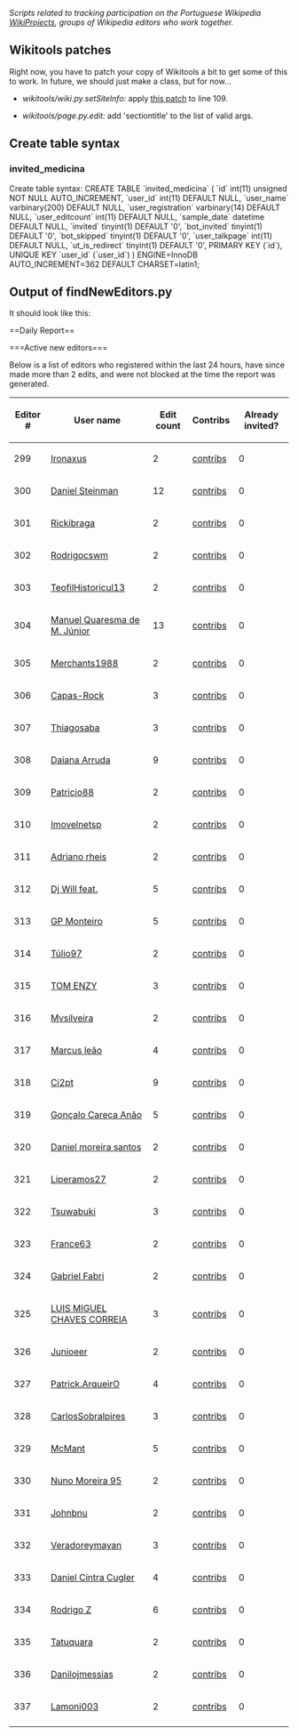 ''Scripts related to tracking participation on the Portuguese Wikipedia [http://pt.wikipedia.org/wiki/WP:WikiProjeto WikiProjects], groups of Wikipedia editors who work together.''

== Wikitools patches ==

Right now, you have to patch your copy of Wikitools a bit to get some of this to work. In future, we should just make a class, but for now...

* ''wikitools/wiki.py.setSiteInfo: '' apply [http://code.google.com/p/python-wikitools/issues/detail?id=40 this patch] to line 109.

* ''wikitools/page.py.edit:'' add 'sectiontitle' to the list of valid args.


== Create table syntax ==

=== invited_medicina ===
Create table syntax:
<nowiki>CREATE TABLE `invited_medicina` (
  `id` int(11) unsigned NOT NULL AUTO_INCREMENT,
  `user_id` int(11) DEFAULT NULL,
  `user_name` varbinary(200) DEFAULT NULL,
  `user_registration` varbinary(14) DEFAULT NULL,
  `user_editcount` int(11) DEFAULT NULL,
  `sample_date` datetime DEFAULT NULL,
  `invited` tinyint(1) DEFAULT '0',
  `bot_invited` tinyint(1) DEFAULT '0',
  `bot_skipped` tinyint(1) DEFAULT '0',
  `user_talkpage` int(11) DEFAULT NULL,
  `ut_is_redirect` tinyint(1) DEFAULT '0',
  PRIMARY KEY (`id`),
  UNIQUE KEY `user_id` (`user_id`)
) ENGINE=InnoDB AUTO_INCREMENT=362 DEFAULT CHARSET=latin1;
</nowiki>

== Output of findNewEditors.py ==

It should look like this:

<nowiki>==Daily Report==</nowiki>

<nowiki>===Active new editors===</nowiki>

Below is a list of editors who registered within the last 24 hours, have since made more than 2 edits, and were not blocked at the time the report was generated.
 
{| class="wikitable sortable plainlinks"
|-
! Editor #
! User name
! Edit count
! Contribs
! Already invited?
|-
| 299
| [[User_talk:Ironaxus|Ironaxus]]
| 2
| [[Special:Contributions/Ironaxus|contribs]]
| 0
|-
| 300
| [[User_talk:Daniel Steinman|Daniel Steinman]]
| 12
| [[Special:Contributions/Daniel Steinman|contribs]]
| 0
|-
| 301
| [[User_talk:Rickibraga|Rickibraga]]
| 2
| [[Special:Contributions/Rickibraga|contribs]]
| 0
|-
| 302
| [[User_talk:Rodrigocswm|Rodrigocswm]]
| 2
| [[Special:Contributions/Rodrigocswm|contribs]]
| 0
|-
| 303
| [[User_talk:TeofilHistoricul13|TeofilHistoricul13]]
| 2
| [[Special:Contributions/TeofilHistoricul13|contribs]]
| 0
|-
| 304
| [[User_talk:Manuel Quaresma de M. Júnior|Manuel Quaresma de M. Júnior]]
| 13
| [[Special:Contributions/Manuel Quaresma de M. Júnior|contribs]]
| 0
|-
| 305
| [[User_talk:Merchants1988|Merchants1988]]
| 2
| [[Special:Contributions/Merchants1988|contribs]]
| 0
|-
| 306
| [[User_talk:Capas-Rock|Capas-Rock]]
| 3
| [[Special:Contributions/Capas-Rock|contribs]]
| 0
|-
| 307
| [[User_talk:Thiagosaba|Thiagosaba]]
| 3
| [[Special:Contributions/Thiagosaba|contribs]]
| 0
|-
| 308
| [[User_talk:Daiana Arruda|Daiana Arruda]]
| 9
| [[Special:Contributions/Daiana Arruda|contribs]]
| 0
|-
| 309
| [[User_talk:Patricio88|Patricio88]]
| 2
| [[Special:Contributions/Patricio88|contribs]]
| 0
|-
| 310
| [[User_talk:Imovelnetsp|Imovelnetsp]]
| 2
| [[Special:Contributions/Imovelnetsp|contribs]]
| 0
|-
| 311
| [[User_talk:Adriano rheis|Adriano rheis]]
| 2
| [[Special:Contributions/Adriano rheis|contribs]]
| 0
|-
| 312
| [[User_talk:Dj Will feat.|Dj Will feat.]]
| 5
| [[Special:Contributions/Dj Will feat.|contribs]]
| 0
|-
| 313
| [[User_talk:GP Monteiro|GP Monteiro]]
| 5
| [[Special:Contributions/GP Monteiro|contribs]]
| 0
|-
| 314
| [[User_talk:Túlio97|Túlio97]]
| 2
| [[Special:Contributions/Túlio97|contribs]]
| 0
|-
| 315
| [[User_talk:TOM ENZY|TOM ENZY]]
| 3
| [[Special:Contributions/TOM ENZY|contribs]]
| 0
|-
| 316
| [[User_talk:Mvsilveira|Mvsilveira]]
| 2
| [[Special:Contributions/Mvsilveira|contribs]]
| 0
|-
| 317
| [[User_talk:Marcus leão|Marcus leão]]
| 4
| [[Special:Contributions/Marcus leão|contribs]]
| 0
|-
| 318
| [[User_talk:Ci2pt|Ci2pt]]
| 9
| [[Special:Contributions/Ci2pt|contribs]]
| 0
|-
| 319
| [[User_talk:Gonçalo Careca Anão|Gonçalo Careca Anão]]
| 5
| [[Special:Contributions/Gonçalo Careca Anão|contribs]]
| 0
|-
| 320
| [[User_talk:Daniel moreira santos|Daniel moreira santos]]
| 2
| [[Special:Contributions/Daniel moreira santos|contribs]]
| 0
|-
| 321
| [[User_talk:Liperamos27|Liperamos27]]
| 2
| [[Special:Contributions/Liperamos27|contribs]]
| 0
|-
| 322
| [[User_talk:Tsuwabuki|Tsuwabuki]]
| 3
| [[Special:Contributions/Tsuwabuki|contribs]]
| 0
|-
| 323
| [[User_talk:France63|France63]]
| 2
| [[Special:Contributions/France63|contribs]]
| 0
|-
| 324
| [[User_talk:Gabriel Fabri|Gabriel Fabri]]
| 2
| [[Special:Contributions/Gabriel Fabri|contribs]]
| 0
|-
| 325
| [[User_talk:LUIS MIGUEL CHAVES CORREIA|LUIS MIGUEL CHAVES CORREIA]]
| 3
| [[Special:Contributions/LUIS MIGUEL CHAVES CORREIA|contribs]]
| 0
|-
| 326
| [[User_talk:Junioeer|Junioeer]]
| 2
| [[Special:Contributions/Junioeer|contribs]]
| 0
|-
| 327
| [[User_talk:Patrick.ArqueirO|Patrick.ArqueirO]]
| 4
| [[Special:Contributions/Patrick.ArqueirO|contribs]]
| 0
|-
| 328
| [[User_talk:CarlosSobralpires|CarlosSobralpires]]
| 3
| [[Special:Contributions/CarlosSobralpires|contribs]]
| 0
|-
| 329
| [[User_talk:McMant|McMant]]
| 5
| [[Special:Contributions/McMant|contribs]]
| 0
|-
| 330
| [[User_talk:Nuno Moreira 95|Nuno Moreira 95]]
| 2
| [[Special:Contributions/Nuno Moreira 95|contribs]]
| 0
|-
| 331
| [[User_talk:Johnbnu|Johnbnu]]
| 2
| [[Special:Contributions/Johnbnu|contribs]]
| 0
|-
| 332
| [[User_talk:Veradoreymayan|Veradoreymayan]]
| 3
| [[Special:Contributions/Veradoreymayan|contribs]]
| 0
|-
| 333
| [[User_talk:Daniel Cintra Cugler|Daniel Cintra Cugler]]
| 4
| [[Special:Contributions/Daniel Cintra Cugler|contribs]]
| 0
|-
| 334
| [[User_talk:Rodrigo Z|Rodrigo Z]]
| 6
| [[Special:Contributions/Rodrigo Z|contribs]]
| 0
|-
| 335
| [[User_talk:Tatuquara|Tatuquara]]
| 2
| [[Special:Contributions/Tatuquara|contribs]]
| 0
|-
| 336
| [[User_talk:Danilojmessias|Danilojmessias]]
| 2
| [[Special:Contributions/Danilojmessias|contribs]]
| 0
|-
| 337
| [[User_talk:Lamoni003|Lamoni003]]
| 2
| [[Special:Contributions/Lamoni003|contribs]]
| 0
|-
|}

